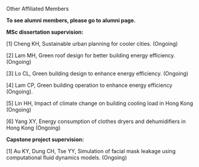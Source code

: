 <SubTitle>Other Affiliated Members</SubTitle>

**To see alumni members, please go to alumni page.**

**MSc dissertation supervision:**

[1] Cheng KH, Sustainable urban planning for cooler cities. (Ongoing)

[2] Lam MH, Green roof design for better building energy efficiency. (Ongoing)

[3] Lo CL, Green building design to enhance energy efficiency. (Ongoing)

[4] Lam CP, Green building operation to enhance energy efficiency (Ongoing).

[5] Lin HH, Impact of climate change on building cooling load in Hong Kong (Ongoing)

[6] Yang XY, Energy consumption of clothes dryers and dehumidifiers in Hong Kong (Ongoing)

**Capstone project supervision:**

[1] Au KY, Dung CH, Tse YY, Simulation of facial mask leakage using computational fluid dynamics models. (Ongoing)​
